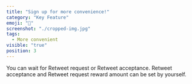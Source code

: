 ---
title: "Sign up for more convenience!"
category: "Key Feature"
emoji: "🧰"
screenshot: "./cropped-img.jpg"
tags:
  - More convenient
visible: "true"
position: 3
---

You can wait for Retweet request or Retweet acceptance. Retweet acceptance and Retweet request reward amount can be set by yourself.